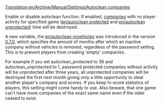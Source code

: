 [[Translation:en/Archive/Manual/Settings/Autoclean companies]]

Enable or disable autoclean function. If enabled, [[en/Transport Company|companies]] with no player activity for specified game ([[en/autoclean protected]] and [[en/autoclean unprotected]]) time will be destroyed.

A new variable, the [[en/autoclean novehicles]] was introduced in the version [[en/Archive/OpenTTD/OpenTTD 0.7.0|0.7.0]], which specifies the amount of months after which an inactive company without vehicles is removed, regardless of the password setting. This is to prevent players from creating 'empty' companies.

For example if you set autoclean_protected to 36 and autoclean_unprotected to 1, password protected companies without activity will be unprotected after three years, all unprotected companies will be destroyed the first next month giving only a little opportunity to steal another player's company and scores. If you keep hi-score statistics of players, this setting might come handy to use.
Also beware, that one game can't have more companies of the exact same name even if the older ceased to exist.